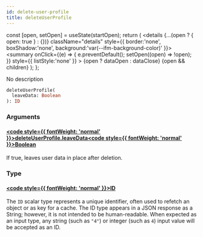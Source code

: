 ```yaml
---
id: delete-user-profile
title: deleteUserProfile
---
```









  const [open, setOpen] = useState(startOpen);
  return (
    <details {...(open ? { open: true } : {})} className="details" style={{ border:'none', boxShadow:'none', background:'var(--ifm-background-color)' }}>
      <summary
        onClick={(e) => {
          e.preventDefault();
          setOpen((open) => !open);
        }}
        style={{ listStyle:'none' }}
      >
      {open ? dataOpen : dataClose}
      </summary>
      {open && children}
    </details>
  );
};








No description


```graphql
deleteUserProfile(
  leaveData: Boolean
): ID
```




### Arguments

#### [<code style={{ fontWeight: 'normal' }}>deleteUserProfile.<b>leaveData</b></code>](#)<Bullet />[<code style={{ fontWeight: 'normal' }}><b>Boolean</b></code>](/api/types/scalars/boolean) <Badge class="badge badge--secondary " text="scalar"/> 
If true, leaves user data in place after deletion.


### Type

#### [<code style={{ fontWeight: 'normal' }}><b>ID</b></code>](/api/types/scalars/id) <Badge class="badge badge--secondary " text="scalar"/> 
The `ID` scalar type represents a unique identifier, often used to refetch an object or as key for a cache. The ID type appears in a JSON response as a String; however, it is not intended to be human-readable. When expected as an input type, any string (such as `"4"`) or integer (such as `4`) input value will be accepted as an ID.